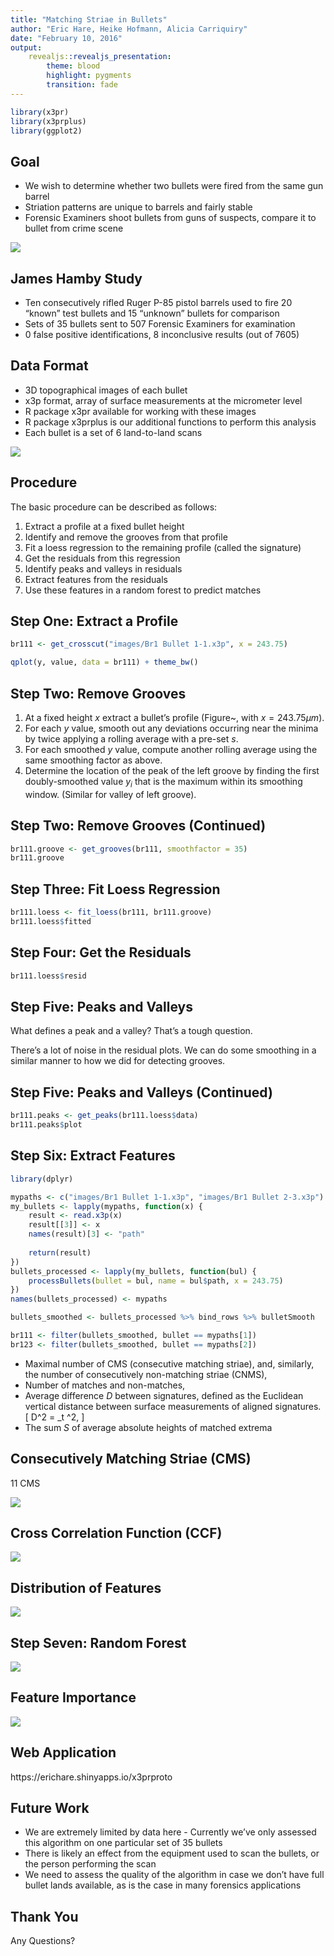 ```yaml
---
title: "Matching Striae in Bullets"
author: "Eric Hare, Heike Hofmann, Alicia Carriquiry"
date: "February 10, 2016"
output: 
    revealjs::revealjs_presentation:
        theme: blood
        highlight: pygments
        transition: fade
---
```


```r
library(x3pr)
library(x3prplus)
library(ggplot2)
```

## Goal

- We wish to determine whether two bullets were fired from the same gun barrel
- Striation patterns are unique to barrels and fairly stable
- Forensic Examiners shoot bullets from guns of suspects, compare it to bullet from crime scene

![](images/striations.jpg)

## James Hamby Study

- Ten consecutively rifled Ruger P-85 pistol barrels used to fire 20 "known" test bullets and 15 "unknown" bullets for comparison
- Sets of 35 bullets sent to 507 Forensic Examiners for examination
- 0 false positive identifications, 8 inconclusive results (out of 7605)

## Data Format

- 3D topographical images of each bullet
- x3p format, array of surface measurements at the micrometer level
- R package x3pr available for working with these images
- R package x3prplus is our additional functions to perform this analysis
- Each bullet is a set of 6 land-to-land scans

![](images/bullet12.jpg)

## Procedure

The basic procedure can be described as follows:

1. Extract a profile at a fixed bullet height
2. Identify and remove the grooves from that profile
3. Fit a loess regression to the remaining profile (called the signature)
4. Get the residuals from this regression
5. Identify peaks and valleys in residuals
6. Extract features from the residuals
7. Use these features in a random forest to predict matches

## Step One: Extract a Profile

```r
br111 <- get_crosscut("images/Br1 Bullet 1-1.x3p", x = 243.75)

qplot(y, value, data = br111) + theme_bw()
```

## Step Two: Remove Grooves

1. At a fixed height $x$ extract a bullet's profile (Figure~\ref{fig:loess_step1}, with $x = 243.75\mu m$).
2. For each $y$ value, smooth out any deviations occurring near the minima by twice applying a rolling average with a pre-set \emph{smoothing factor} $s$.
3. For each smoothed $y$ value, compute another rolling average using the same smoothing factor as above.
4. Determine the location of the peak of the left groove by finding the first doubly-smoothed value $y_i$ that is the maximum within its smoothing window. (Similar for valley of left groove).

## Step Two: Remove Grooves (Continued)

```r
br111.groove <- get_grooves(br111, smoothfactor = 35)
br111.groove
```

## Step Three: Fit Loess Regression

```r
br111.loess <- fit_loess(br111, br111.groove)
br111.loess$fitted
```

## Step Four: Get the Residuals

```r
br111.loess$resid
```

## Step Five: Peaks and Valleys

What defines a peak and a valley? That's a tough question.

There's a lot of noise in the residual plots. We can do some smoothing in a similar manner to how we did for detecting grooves.

## Step Five: Peaks and Valleys (Continued)

```r
br111.peaks <- get_peaks(br111.loess$data)
br111.peaks$plot
```

## Step Six: Extract Features

```r
library(dplyr)

mypaths <- c("images/Br1 Bullet 1-1.x3p", "images/Br1 Bullet 2-3.x3p")
my_bullets <- lapply(mypaths, function(x) {
    result <- read.x3p(x)
    result[[3]] <- x
    names(result)[3] <- "path"
        
    return(result)
})
bullets_processed <- lapply(my_bullets, function(bul) {
    processBullets(bullet = bul, name = bul$path, x = 243.75)
})
names(bullets_processed) <- mypaths

bullets_smoothed <- bullets_processed %>% bind_rows %>% bulletSmooth

br111 <- filter(bullets_smoothed, bullet == mypaths[1])
br123 <- filter(bullets_smoothed, bullet == mypaths[2])
```

- Maximal number of CMS (consecutive matching striae), and, similarly, the number of consecutively non-matching striae (CNMS), 
- Number of matches and non-matches,
- Average difference $D$ between signatures, defined as the Euclidean vertical distance between surface measurements of aligned signatures.
\[
D^2 = \frac{1}{\text{\#}t}\sum_t \left[f(t) - g(t)\right]^2,
\]
- The sum $S$ of average absolute heights of matched extrema

## Consecutively Matching Striae (CMS)

11 CMS

![](images/smoothmatch-1.png)

## Cross Correlation Function (CCF)

![](images/ccf-1.png)

## Distribution of Features

![](images/density-overview-1.png)

## Step Seven: Random Forest

![](images/forest-1.png)

## Feature Importance

![](images/importance-1.png)

## Web Application

https://erichare.shinyapps.io/x3prproto

## Future Work

- We are extremely limited by data here - Currently we've only assessed this algorithm on one particular set of 35 bullets
- There is likely an effect from the equipment used to scan the bullets, or the person performing the scan
- We need to assess the quality of the algorithm in case we don't have full bullet lands available, as is the case in many forensics applications

## Thank You

Any Questions?
